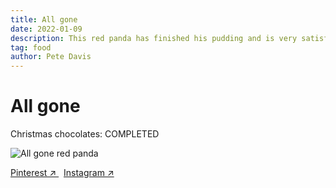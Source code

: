 ```yaml
---
title: All gone
date: 2022-01-09
description: This red panda has finished his pudding and is very satisfied
tag: food
author: Pete Davis
---
```



# All gone

Christmas chocolates: COMPLETED

<Image
  src="/images/all-gone-red-panda.jpeg"
  alt="All gone red panda"
  width={1000}
  height={1000}
  priority
  className="next-image"
/>

[Pinterest ↗ ](https://www.pinterest.co.uk/pin/?)&nbsp; [Instagram ↗ ](https://www.instagram.com/p/?/)
